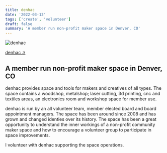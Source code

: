 ```yaml
---
title: denhac
date: '2022-03-13'
tags: ['create', 'volunteer']
draft: false
summary: 'A member run non-profit maker space in Denver, CO'
---
```


![denhac](/static/images/blog/denhac.jpg)

[denhac ↗ ](https://denhac.org/)

## A member run non-profit maker space in Denver, CO

denhac provides space and tools for makers and creatives of all types. The space contains a woodshop, metalshop; laser cutting, 3d printing, cnc and textiles areas, an electronics room and workshop space for member use.

denhac is run by an all volunteer team, member elected board and board appointment managers. The space has been around since 2008 and has grown and changed identies over its history. The space has been a great opportunity to understand the inner workings of a non-profit community maker space and how to encourage a volunteer group to participate in space improvements.

I volunteer with denhac supporting the space operations.
